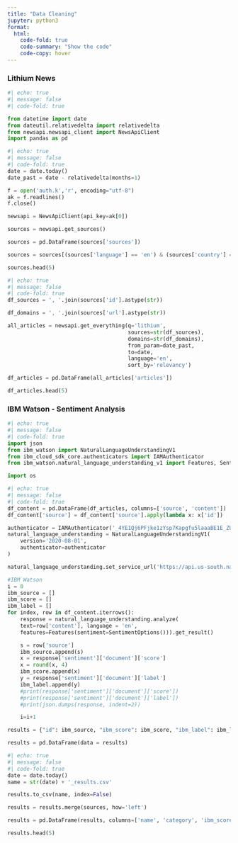 ```yaml
---
title: "Data Cleaning"
jupyter: python3
format:
  html:
    code-fold: true
    code-summary: "Show the code"
    code-copy: hover
---
```


### Lithium News
```python
#| echo: true
#| message: false
#| code-fold: true

from datetime import date
from dateutil.relativedelta import relativedelta
from newsapi.newsapi_client import NewsApiClient
import pandas as pd
```

```python
#| echo: true
#| message: false
#| code-fold: true
date = date.today()
date_past = date - relativedelta(months=1)

f = open('auth.k','r', encoding="utf-8")
ak = f.readlines()
f.close()

newsapi = NewsApiClient(api_key=ak[0])

sources = newsapi.get_sources()

sources = pd.DataFrame(sources['sources'])

sources = sources[(sources['language'] == 'en') & (sources['country'] == 'us') & ~sources['category'].isin(['sports', 'entertainment', 'health'])]

sources.head(5)
```



```python
#| echo: true
#| message: false
#| code-fold: true
df_sources = ', '.join(sources['id'].astype(str))

df_domains = ', '.join(sources['url'].astype(str))

all_articles = newsapi.get_everything(q='lithium',
                                      sources=str(df_sources),
                                      domains=str(df_domains),
                                      from_param=date_past,
                                      to=date,
                                      language='en',
                                      sort_by='relevancy')

df_articles = pd.DataFrame(all_articles['articles'])

df_articles.head(5)
```


### IBM Watson - Sentiment Analysis
```python
#| echo: true
#| message: false
#| code-fold: true
import json
from ibm_watson import NaturalLanguageUnderstandingV1
from ibm_cloud_sdk_core.authenticators import IAMAuthenticator
from ibm_watson.natural_language_understanding_v1 import Features, SentimentOptions

import os
```

```python
#| echo: true
#| message: false
#| code-fold: true
df_content = pd.DataFrame(df_articles, columns=['source', 'content'])
df_content['source'] = df_content['source'].apply(lambda x: x['id'])

authenticator = IAMAuthenticator('_4YE1Qj6PFjke1zYsp7Kapgfu5laaaBE1E_ZUw1IiUPa')
natural_language_understanding = NaturalLanguageUnderstandingV1(
    version='2020-08-01',
    authenticator=authenticator
)

natural_language_understanding.set_service_url('https://api.us-south.natural-language-understanding.watson.cloud.ibm.com/instances/8b0909d1-3768-4c54-b80d-b9817610e36d')

#IBM Watson
i = 0
ibm_source = []
ibm_score = []
ibm_label = []
for index, row in df_content.iterrows():
    response = natural_language_understanding.analyze(
    text=row['content'], language = 'en',
    features=Features(sentiment=SentimentOptions())).get_result()

    s = row['source']
    ibm_source.append(s)
    x = response['sentiment']['document']['score']
    x = round(x, 4)
    ibm_score.append(x)
    y = response['sentiment']['document']['label']
    ibm_label.append(y)
    #print(response['sentiment']['document']['score'])
    #print(response['sentiment']['document']['label'])
    #print(json.dumps(response, indent=2))

    i=i+1   

results = {"id": ibm_source, "ibm_score": ibm_score, "ibm_label": ibm_label}

results = pd.DataFrame(data = results)
```

```python
#| echo: true
#| message: false
#| code-fold: true
date = date.today()
name = str(date) + '_results.csv'

results.to_csv(name, index=False)

results = results.merge(sources, how='left')

results = pd.DataFrame(results, columns=['name', 'category', 'ibm_score', 'ibm_label'])

results.head(5)
```